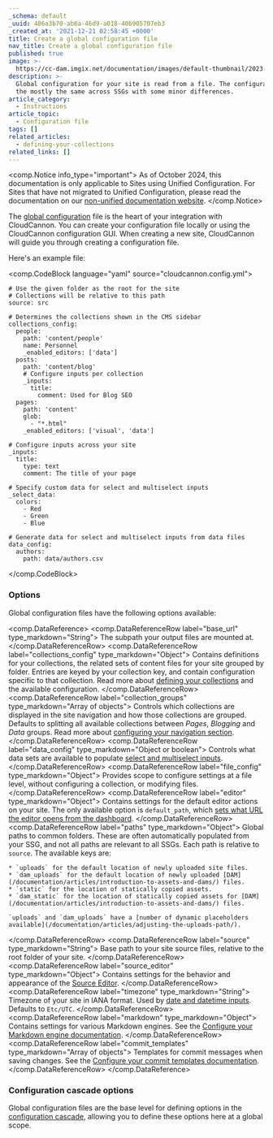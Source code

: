 ```yaml
---
_schema: default
_uuid: 486a3b70-ab6a-46d9-a018-40b905707eb3
_created_at: '2021-12-21 02:58:45 +0000'
title: Create a global configuration file
nav_title: Create a global configuration file
published: true
image: >-
  https://cc-dam.imgix.net/documentation/images/default-thumbnail/2023-Q4/CloudCannon-Documentation-Thumbnail.png
description: >-
  Global configuration for your site is read from a file. The configuration is
  the mostly the same across SSGs with some minor differences.
article_category:
  - Instructions
article_topic:
  - Configuration file
tags: []
related_articles:
  - defining-your-collections
related_links: []
---
```

<comp.Notice info_type="important">
  As of October 2024, this documentation is only applicable to Sites using Unified Configuration.
  For Sites that have not migrated to Unified Configuration, please read the documentation on our [non-unified documentation website](https://non-unified.cloudcannon.com/documentation/articles/create-a-global-configuration-file/).
</comp.Notice>

The [global configuration](/documentation/articles/create-a-global-configuration-file/) file is the heart of your integration with CloudCannon. You can create your configuration file locally or using the CloudCannon configuration GUI. When creating a new site, CloudCannon will guide you through creating a configuration file.

Here's an example file:

<comp.CodeBlock language="yaml" source="cloudcannon.config.yml">
```
# Use the given folder as the root for the site
# Collections will be relative to this path
source: src

# Determines the collections shown in the CMS sidebar
collections_config:
  people:
    path: 'content/people'
    name: Personnel
    _enabled_editors: ['data']
  posts:
    path: 'content/blog'
    # Configure inputs per collection
    _inputs:
      title:
        comment: Used for Blog SEO
  pages:
    path: 'content'
    glob:
      - "*.html"
    _enabled_editors: ['visual', 'data']

# Configure inputs across your site
_inputs:
  title:
    type: text
    comment: The title of your page

# Specify custom data for select and multiselect inputs
_select_data:
  colors:
    - Red
    - Green
    - Blue

# Generate data for select and multiselect inputs from data files
data_config:
  authors:
    path: data/authors.csv
```
</comp.CodeBlock>

### Options

Global configuration files have the following options available:

<comp.DataReference>
  <comp.DataReferenceRow label="base_url" type_markdown="String">
    The subpath your output files are mounted at.
  </comp.DataReferenceRow>
  <comp.DataReferenceRow label="collections_config" type_markdown="Object">
    Contains definitions for your collections, the related sets of content files for your site grouped by folder. Entries are keyed by your collection key, and contain configuration specific to that collection. Read more about [defining your collections](/documentation/articles/define-your-collections/) and the available configuration.
  </comp.DataReferenceRow>
  <comp.DataReferenceRow label="collection_groups" type_markdown="Array of objects">
    Controls which collections are displayed in the site navigation and how those collections are grouped. Defaults to splitting all available collections between *Pages*, *Blogging* and *Data* groups. Read more about [configuring your navigation section](/documentation/articles/configure-your-site-navigation/#configurable-navigation-section).
  </comp.DataReferenceRow>
  <comp.DataReferenceRow label="data_config" type_markdown="Object or boolean">
    Controls what data sets are available to populate [select and multiselect inputs](/documentation/articles/select-and-multiselect-inputs/).
  </comp.DataReferenceRow>
  <comp.DataReferenceRow label="file_config" type_markdown="Object">
    Provides scope to configure settings at a file level, without configuring a collection, or modifying files.
  </comp.DataReferenceRow>
  <comp.DataReferenceRow label="editor" type_markdown="Object">
    Contains settings for the default editor actions on your site. The only available option is `default_path`, which [sets what URL the editor opens from the dashboard](/documentation/articles/introducing-your-site-navigation/).
  </comp.DataReferenceRow>
  <comp.DataReferenceRow label="paths" type_markdown="Object">
    Global paths to common folders. These are often automatically populated from your SSG, and not all paths are relevant to all SSGs. Each path is relative to `source`. The available keys are:

    * `uploads` for the default location of newly uploaded site files.
    * `dam_uploads` for the default location of newly uploaded [DAM](/documentation/articles/introduction-to-assets-and-dams/) files.
    * `static` for the location of statically copied assets.
    * `dam_static` for the location of statically copied assets for [DAM](/documentation/articles/introduction-to-assets-and-dams/) files.

    `uploads` and `dam_uploads` have a [number of dynamic placeholders available](/documentation/articles/adjusting-the-uploads-path/).
  </comp.DataReferenceRow>
  <comp.DataReferenceRow label="source" type_markdown="String">
    Base path to your site source files, relative to the root folder of your site.
  </comp.DataReferenceRow>
  <comp.DataReferenceRow label="source_editor" type_markdown="Object">
    Contains settings for the behavior and appearance of the [Source Editor](/documentation/articles/configuring-code-editors/).
  </comp.DataReferenceRow>
  <comp.DataReferenceRow label="timezone" type_markdown="String">
    Timezone of your site in IANA format. Used by [date and datetime inputs](/documentation/articles/date-and-time-inputs/). Defaults to `Etc/UTC`.
  </comp.DataReferenceRow>
  <comp.DataReferenceRow label="markdown" type_markdown="Object">
    Contains settings for various Markdown engines. See the [Configure your Markdown engine documentation](/documentation/articles/configure-your-markdown-engine/).
  </comp.DataReferenceRow>
  <comp.DataReferenceRow label="commit_templates" type_markdown="Array of objects">
    Templates for commit messages when saving changes. See the [Configure your commit templates documentation](/documentation/articles/configure-your-commit-messages/).
  </comp.DataReferenceRow>
</comp.DataReference>

### Configuration cascade options

Global configuration files are the base level for defining options in the [configuration cascade](/documentation/articles/using-the-configuration-cascade/), allowing you to define these options here at a global scope.